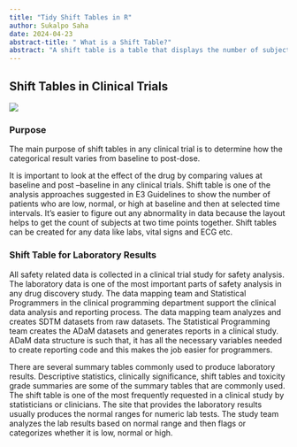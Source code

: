 ```yaml
---
title: "Tidy Shift Tables in R"
author: Sukalpo Saha
date: 2024-04-23
abstract-title: " What is a Shift Table?"
abstract: "A shift table is a table that displays the number of subjects who are low, normal or high at baseline and the shift at post-dose. Writing code for a shift table is an easier task, if ADaM datasets are used rather than raw datasets. It represents cross frequencies of baseline values with post-dose values. The produced shift table gives safety information of the subjects during the clinical study."
---
```


## Shift Tables in Clinical Trials

![](img/shift.png)

### Purpose

The main purpose of shift tables in any clinical trial is to determine how the categorical result varies from baseline to post-dose.

It is important to look at the effect of the drug by comparing values at baseline and post --baseline in any clinical trials. Shift table is one of the analysis approaches suggested in E3 Guidelines to show the number of patients who are low, normal, or high at baseline and then at selected time intervals. It's easier to figure out any abnormality in data because the layout helps to get the count of subjects at two time points together. Shift tables can be created for any data like labs, vital signs and ECG etc.

### Shift Table for Laboratory Results

All safety related data is collected in a clinical trial study for safety analysis. The laboratory data is one of the most important parts of safety analysis in any drug discovery study. The data mapping team and Statistical Programmers in the clinical programming department support the clinical data analysis and reporting process. The data mapping team analyzes and creates SDTM datasets from raw datasets. The Statistical Programming team creates the ADaM datasets and generates reports in a clinical study. ADaM data structure is such that, it has all the necessary variables needed to create reporting code and this makes the job easier for programmers.

There are several summary tables commonly used to produce laboratory results. Descriptive statistics, clinically significance, shift tables and toxicity grade summaries are some of the summary tables that are commonly used. The shift table is one of the most frequently requested in a clinical study by statisticians or clinicians. The site that provides the laboratory results usually produces the normal ranges for numeric lab tests. The study team analyzes the lab results based on normal range and then flags or categorizes whether it is low, normal or high.
